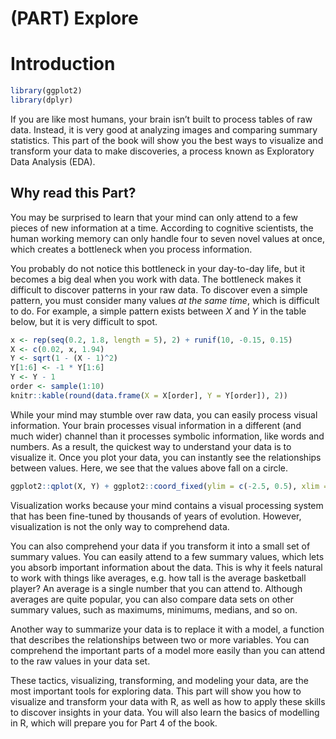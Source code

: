 # (PART) Explore {-}

# Introduction

```r
library(ggplot2)
library(dplyr)
```

If you are like most humans, your brain isn't built to process tables of raw data. Instead, it is very good at analyzing images and comparing summary statistics. This part of the book will show you the best ways to visualize and transform your data to make discoveries, a process known as Exploratory Data Analysis (EDA).

## Why read this Part?

You may be surprised to learn that your mind can only attend to a few pieces of new information at a time. According to cognitive scientists, the human working memory can only handle four to seven novel values at once, which creates a bottleneck when you process information. 

You probably do not notice this bottleneck in your day-to-day life, but it becomes a big deal when you work with data. The bottleneck makes it difficult to discover patterns in your raw data. To discover even a simple pattern, you must consider many values _at the same time_, which is difficult to do. For example, a simple pattern exists between $X$ and $Y$ in the table below, but it is very difficult to spot.

```r
x <- rep(seq(0.2, 1.8, length = 5), 2) + runif(10, -0.15, 0.15)
X <- c(0.02, x, 1.94)
Y <- sqrt(1 - (X - 1)^2)
Y[1:6] <- -1 * Y[1:6]
Y <- Y - 1
order <- sample(1:10)
knitr::kable(round(data.frame(X = X[order], Y = Y[order]), 2))
```

While your mind may stumble over raw data, you can easily process visual information. Your brain processes visual information in a different (and much wider) channel than it processes symbolic information, like words and numbers. As a result, the quickest way to understand your data is to visualize it. Once you plot your data, you can instantly see the relationships between values. Here, we see that the values above fall on a circle.

```r
ggplot2::qplot(X, Y) + ggplot2::coord_fixed(ylim = c(-2.5, 0.5), xlim = c(-0.5, 2.5))
```

Visualization works because your mind contains a visual processing system that has been fine-tuned by thousands of years of evolution. However, visualization is not the only way to comprehend data.

You can also comprehend your data if you transform it into a small set of summary values. You can easily attend to a few summary values, which lets you absorb important information about the data. This is why it feels natural to work with things like averages, e.g. how tall is the average basketball player? An average is a single number that you can attend to. Although averages are quite popular, you can also compare data sets on other summary values, such as maximums, minimums, medians, and so on. 

Another way to summarize your data is to replace it with a model, a function that describes the relationships between two or more variables. You can comprehend the important parts of a model more easily than you can attend to the raw values in your data set.

These tactics, visualizing, transforming, and modeling your data, are the most important tools for exploring data. This part will show you how to visualize and transform your data with R, as well as how to apply these skills to discover insights in your data. You will also learn the basics of modelling in R, which will prepare you for Part 4 of the book.
